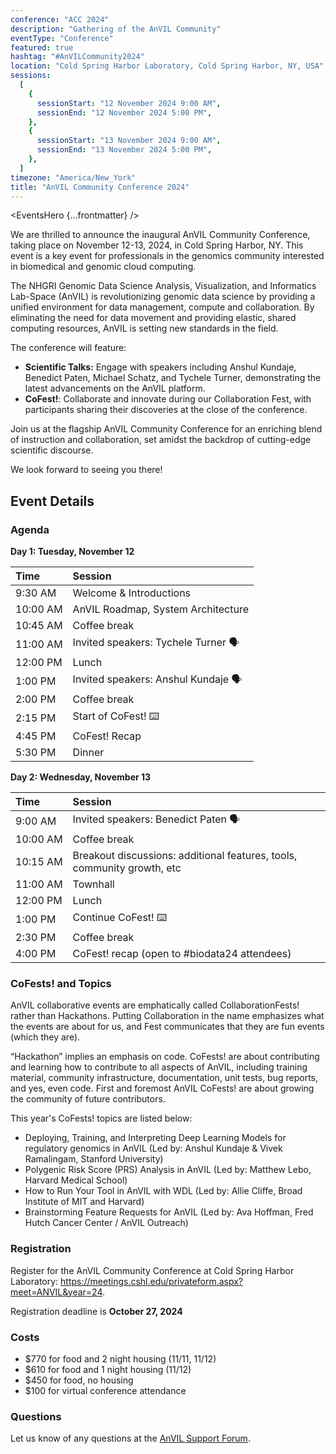 ```yaml
---
conference: "ACC 2024"
description: "Gathering of the AnVIL Community"
eventType: "Conference"
featured: true
hashtag: "#AnVILCommunity2024"
location: "Cold Spring Harbor Laboratory, Cold Spring Harbor, NY, USA"
sessions:
  [
    {
      sessionStart: "12 November 2024 9:00 AM",
      sessionEnd: "12 November 2024 5:00 PM",
    },
    {
      sessionStart: "13 November 2024 9:00 AM",
      sessionEnd: "13 November 2024 5:00 PM",
    },
  ]
timezone: "America/New_York"
title: "AnVIL Community Conference 2024"
---
```


<EventsHero {...frontmatter} />

We are thrilled to announce the inaugural AnVIL Community Conference, taking place on November 12-13, 2024, in Cold Spring Harbor, NY. This event is a key event for professionals in the genomics community interested in biomedical and genomic cloud computing.

The NHGRI Genomic Data Science Analysis, Visualization, and Informatics Lab-Space (AnVIL) is revolutionizing genomic data science by providing a unified environment for data management, compute and collaboration. By eliminating the need for data movement and providing elastic, shared computing resources, AnVIL is setting new standards in the field.

The conference will feature:

- **Scientific Talks:** Engage with speakers including Anshul Kundaje, Benedict Paten, Michael Schatz, and Tychele Turner, demonstrating the latest advancements on the AnVIL platform.
- **CoFest!**: Collaborate and innovate during our Collaboration Fest, with participants sharing their discoveries at the close of the conference.

Join us at the flagship AnVIL Community Conference for an enriching blend of instruction and collaboration, set amidst the backdrop of cutting-edge scientific discourse.

We look forward to seeing you there!

## Event Details

### Agenda

**Day 1: Tuesday, November 12**

| Time                  | Session                                                                       |
| :-------------------- | :---------------------------------------------------------------------------- |
| <nobr>9:30 AM</nobr>  | Welcome & Introductions                                                       |
| <nobr>10:00 AM</nobr> | AnVIL Roadmap, System Architecture                                            |
| <nobr>10:45 AM</nobr> | Coffee break                                                                  |
| <nobr>11:00 AM</nobr> | Invited speakers: Tychele Turner 🗣️                                           |
| <nobr>12:00 PM</nobr> | Lunch                                                                         |
| <nobr>1:00 PM</nobr>  | Invited speakers: Anshul Kundaje 🗣                                           |
| <nobr>2:00 PM</nobr>  | Coffee break                                                                  |
| <nobr>2:15 PM</nobr>  | Start of CoFest!  ⌨️ |
| <nobr>4:45 PM</nobr>  | CoFest! Recap                                                                 |
| <nobr>5:30 PM</nobr>  | Dinner                                                                        |

**Day 2: Wednesday, November 13**

| Time                  | Session                                                                       |
| :-------------------- | :---------------------------------------------------------------------------- |
| <nobr>9:00 AM</nobr>  | Invited speakers: Benedict Paten 🗣️                                           |
| <nobr>10:00 AM</nobr> | Coffee break                                                                  |
| <nobr>10:15 AM</nobr> | Breakout discussions: additional features, tools, community growth, etc       |
| <nobr>11:00 AM</nobr> | Townhall                                                                      |
| <nobr>12:00 PM</nobr> | Lunch                                                                         |
| <nobr>1:00 PM</nobr>  | Continue CoFest!  ⌨️ |
| <nobr>2:30 PM</nobr>  | Coffee break                                                                  |
| <nobr>4:00 PM</nobr>  | CoFest! recap (open to #biodata24 attendees)                                  |

### CoFests! and Topics

AnVIL collaborative events are emphatically called CollaborationFests! rather than Hackathons. Putting Collaboration in the name emphasizes what the events are about for us, and Fest communicates that they are fun events (which they are).

“Hackathon” implies an emphasis on code. CoFests! are about contributing and learning how to contribute to all aspects of AnVIL, including training material, community infrastructure, documentation, unit tests, bug reports, and yes, even code. First and foremost AnVIL CoFests! are about growing the community of future contributors.

This year's CoFests! topics are listed below: 
- Deploying, Training, and Interpreting Deep Learning Models for regulatory genomics in AnVIL (Led by: Anshul Kundaje & Vivek Ramalingam, Stanford University)
- Polygenic Risk Score (PRS) Analysis in AnVIL (Led by: Matthew Lebo, Harvard Medical School)
- How to Run Your Tool in AnVIL with WDL (Led by: Allie Cliffe, Broad Institute of MIT and Harvard)
- Brainstorming Feature Requests for AnVIL (Led by: Ava Hoffman, Fred Hutch Cancer Center / AnVIL Outreach)

### Registration

Register for the AnVIL Community Conference at Cold Spring Harbor Laboratory: https://meetings.cshl.edu/privateform.aspx?meet=ANVIL&year=24.

Registration deadline is **October 27, 2024**

### Costs

- $770 for food and 2 night housing (11/11, 11/12)
- $610 for food and 1 night housing (11/12)
- $450 for food, no housing
- $100 for virtual conference attendance

### Questions

Let us know of any questions at the [AnVIL Support Forum]({anvilHelpURL}).
